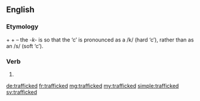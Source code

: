 ==English==

===Etymology===
{{term|traffic|lang=en}} + {{term|-k-|lang=en}} + {{term|-ed|lang=en}} – the ''-k-'' is so that the ‘c’ is pronounced as a /k/ (hard ‘c’), rather than as an /s/ (soft ‘c’).

===Verb===
{{head|en|verb form}}

# {{en-past of|traffic}}

[[de:trafficked]]
[[fr:trafficked]]
[[mg:trafficked]]
[[my:trafficked]]
[[simple:trafficked]]
[[sv:trafficked]]